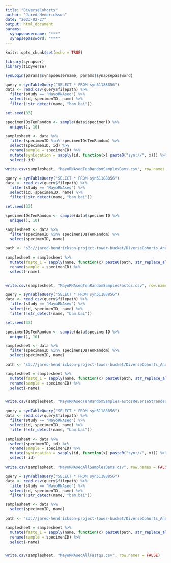 ```yaml
---
title: "DiverseCohorts"
author: "Jared Hendrickson"
date: "2023-02-27"
output: html_document
params:
  synapseusername: "***"
  synapsepassword: "***"
---
```



```r
knitr::opts_chunk$set(echo = TRUE)
```

```r

library(synapser)
library(tidyverse)

synLogin(params$synapseusername, params$synapsepassword)

```

```r

query = synTableQuery("SELECT * FROM syn51188856")
data <- read.csv(query$filepath) %>%
  filter(study == "MayoRNAseq") %>%
  select(id, specimenID, name) %>%
  filter(!str_detect(name, "bam.bai"))

set.seed(33)

specimenIDsTenRandom <- sample(data$specimenID %>%
  unique(), 10)

samplesheet <- data %>%
  filter(specimenID %in% specimenIDsTenRandom) %>%
  select(specimenID, id) %>%
  rename(sample = specimenID) %>%
  mutate(synLocation = sapply(id, function(x) paste0("syn://", x))) %>%
  select(-id)

write.csv(samplesheet, "MayoRNAseqTenRandomSamplesBams.csv", row.names = FALSE)

```

```r

query = synTableQuery("SELECT * FROM syn51188856")
data <- read.csv(query$filepath) %>%
  filter(study == "MayoRNAseq") %>%
  select(id, specimenID, name) %>%
  filter(!str_detect(name, "bam.bai"))

set.seed(33)

specimenIDsTenRandom <- sample(data$specimenID %>%
  unique(), 10)

samplesheet <- data %>%
  filter(specimenID %in% specimenIDsTenRandom) %>%
  select(specimenID, name)

path <- "s3://jared-hendrickson-project-tower-bucket/DiverseCohorts_AnalyticsWG/Test/fastq/reads/"

samplesheet = samplesheet %>%
  mutate(fastq_1 = sapply(name, function(x) paste0(path, str_replace_all(x, ".bam", ".1.fq.gz"))), fastq_2 = sapply(name, function(x) paste0(path, str_replace_all(x, ".bam", ".2.fq.gz"))), strandedness = "auto") %>%
  rename(sample = specimenID) %>%
  select(-name)


write.csv(samplesheet, "MayoRNAseqTenRandomSamplesFastqs.csv", row.names = FALSE)

```
```r

query = synTableQuery("SELECT * FROM syn51188856")
data <- read.csv(query$filepath) %>%
  filter(study == "MayoRNAseq") %>%
  select(id, specimenID, name) %>%
  filter(!str_detect(name, "bam.bai"))

set.seed(33)

specimenIDsTenRandom <- sample(data$specimenID %>%
  unique(), 10)

samplesheet <- data %>%
  filter(specimenID %in% specimenIDsTenRandom) %>%
  select(specimenID, name)

path <- "s3://jared-hendrickson-project-tower-bucket/DiverseCohorts_AnalyticsWG/Test/fastq/reads/"

samplesheet = samplesheet %>%
  mutate(fastq_1 = sapply(name, function(x) paste0(path, str_replace_all(x, ".bam", ".1.fq.gz"))), fastq_2 = sapply(name, function(x) paste0(path, str_replace_all(x, ".bam", ".2.fq.gz"))), strandedness = "reverse") %>%
  rename(sample = specimenID) %>%
  select(-name)


write.csv(samplesheet, "MayoRNAseqTenRandomSamplesFastqsReverseStranded.csv", row.names = FALSE)

```

```r

query = synTableQuery("SELECT * FROM syn51188856")
data <- read.csv(query$filepath) %>%
  filter(study == "MayoRNAseq") %>%
  select(id, specimenID, name) %>%
  filter(!str_detect(name, "bam.bai"))

samplesheet <- data %>%
  select(specimenID, id) %>%
  rename(sample = specimenID) %>%
  mutate(synLocation = sapply(id, function(x) paste0("syn://", x))) %>%
  select(-id)

write.csv(samplesheet, "MayoRNAseqAllSamplesBams.csv", row.names = FALSE)

```
```r

query = synTableQuery("SELECT * FROM syn51188856")
data <- read.csv(query$filepath) %>%
  filter(study == "MayoRNAseq") %>%
  select(id, specimenID, name) %>%
  filter(!str_detect(name, "bam.bai"))

samplesheet <- data %>%
  select(specimenID, name)

path <- "s3://jared-hendrickson-project-tower-bucket/DiverseCohorts_AnalyticsWG/AllMayo/fastqsOut/"

samplesheet = samplesheet %>%
  mutate(fastq_1 = sapply(name, function(x) paste0(path, str_replace_all(x, ".bam", ".1.fq.gz"))), fastq_2 = sapply(name, function(x) paste0(path, str_replace_all(x, ".bam", ".2.fq.gz"))), strandedness = "auto") %>%
  rename(sample = specimenID) %>%
  select(-name)


write.csv(samplesheet, "MayoRNAseqAllFastqs.csv", row.names = FALSE)

```
